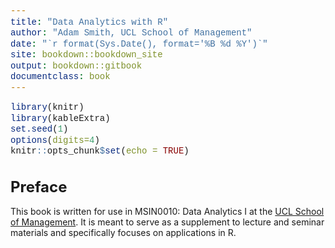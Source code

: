 ```yaml
--- 
title: "Data Analytics with R"
author: "Adam Smith, UCL School of Management"
date: "`r format(Sys.Date(), format='%B %d %Y')`"
site: bookdown::bookdown_site
output: bookdown::gitbook
documentclass: book
---
```


<style type="text/css">
h1 { /* Header 1 */
  font-size: 24px;
}
h2 { /* Header 2 */
  font-size: 20px;
}
title {
  font-size: 30px;
  line-height: 1.5;
}
author {
  font-size: 22px;
  line-height: 0.75;
}
code{
  font-size: 14px;
  font-family: courier;
}
blockquote{
  font-size: 12px;
  line-height:1.75;
}
details:hover { cursor: pointer }
</style>

```r
library(knitr)
library(kableExtra)
set.seed(1)
options(digits=4)
knitr::opts_chunk$set(echo = TRUE)
```

# Preface {-}

This book is written for use in MSIN0010: Data Analytics I at the [UCL School of Management](https://www.mgmt.ucl.ac.uk). It is meant to serve as a supplement to lecture and seminar materials and specifically focuses on applications in R.